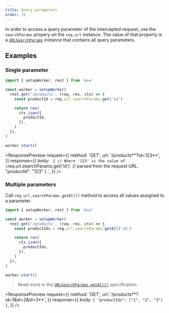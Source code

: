 ```yaml
---
title: Query parameters
order: 72
---
```


In order to access a query parameter of the intercepted request, use the `searchParams` propery on the `req.url` instance. The value of that property is a [`URLSearchParams`](https://developer.mozilla.org/en-US/docs/Web/API/URLSearchParams) instance that contains all query parameters.

## Examples

### Single parameter

```js showLineNumbers focusedLines=5
import { setupWorker, rest } from 'msw'

const worker = setupWorker(
  rest.get('/products', (req, res, ctx) => {
    const productId = req.url.searchParams.get('id')

    return res(
      ctx.json({
        productId,
      }),
    )
  }),
)

worker.start()
```

<ResponsePreview
  request={{
    method: 'GET',
    url: '/products**?id=123**',
  }}
  response={{
    body: `
{
  // Where '123' is the value of \`req.url.searchParams.get('id')\`
  // parsed from the request URL.
  "productId": "123"
}
    `,
  }}
/>

### Multiple parameters

Call `req.url.searchParams.getAll()` method to access all values assigned to a parameter.

```js showLineNumbers focusedLines=5
import { setupWorker, rest } from 'msw'

const worker = setupWorker(
  rest.get('/products', (req, res, ctx) => {
    const productIds = req.url.searchParams.getAll('id')

    return res(
      ctx.json({
        productIds,
      }),
    )
  }),
)

worker.start()
```

> Read more in the [`URLSearchParams.getAll()`](https://developer.mozilla.org/en-US/docs/Web/API/URLSearchParams/getAll) specification.

<ResponsePreview
  request={{
    method: 'GET',
    url: '/products**?id=1&id=2&id=3**',
  }}
  response={{
    body: `
{
  "productIds": ["1", "2", "3"]
}
    `,
  }}
/>

